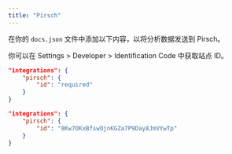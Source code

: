 ```yaml
---
title: "Pirsch"
---
```


在你的 `docs.json` 文件中添加以下内容，以将分析数据发送到 Pirsch。

你可以在 Settings > Developer > Identification Code 中获取站点 ID。

<CodeGroup>

```json Analytics options in docs.json
"integrations": {
    "pirsch": {
        "id": "required"
    }
}
```

```json Example
"integrations": {
    "pirsch": {
        "id": "8Kw7OKxBfswOjnKGZa7P9Day8JmVYwTp"
    }
}
```

</CodeGroup>
